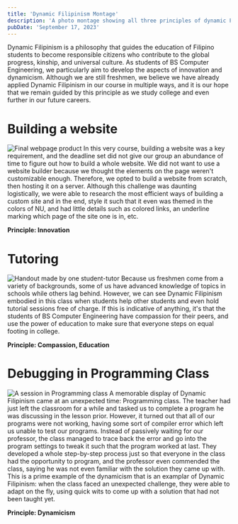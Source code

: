```yaml
---
title: 'Dynamic Filipinism Montage'
description: 'A photo montage showing all three principles of dynamic Filipinism in application to BS Computer Engineering'
pubDate: 'September 17, 2023'
---
```

Dynamic Filipinism is a philosophy that guides the education of Filipino students to become responsible citizens who contribute to the global progress, kinship, and universal culture. As students of BS Computer Engineering, we particularly aim to develop the aspects of innovation and dynamicism. Although we are still freshmen, we believe we have already applied Dynamic Filipinism in our course in multiple ways, and it is our hope that we remain guided by this principle as we study college and even further in our future careers. 

# Building a website

![Final webpage product](/Website.png)
In this very course, building a website was a key requirement, and the deadline set did not give our group an abundance of time to figure out how to build a whole website. We did not want to use a website builder because we thought the elements on the page weren't customizable enough. Therefore, we opted to build a website from scratch, then hosting it on a server. Although this challenge was daunting logistically, we were able to research the most efficient ways of building a custom site and in the end, style it such that it even was themed in the colors of NU, and had little details such as colored links, an underline marking which page of the site one is in, etc. 

**Principle: Innovation**

# Tutoring
![Handout made by one student-tutor](/factoring-0.png)
Because us freshmen come from a variety of backgrounds, some of us have advanced knowledge of topics in schools while others lag behind. However, we can see Dynamic Filipinism embodied in this class when students help other students and even hold tutorial sessions free of charge. If this is indicative of anything, it's that the students of BS Computer Engineering have compassion for their peers, and use the power of education to make sure that everyone steps on equal footing in college.

**Principle: Compassion, Education**

# Debugging in Programming Class

![A session in Programming class](/379291880_294388443225422_3316417334491095464_n.jpg)
A memorable display of Dynamic Filipinism came at an unexpected time: Programming class. The teacher had just left the classroom for a while and tasked us to complete a program he was discussing in the lesson prior. However, it turned out that all of our programs were not working, having some sort of compiler error which left us unable to test our programs. Instead of passively waiting for our professor, the class managed to trace back the error and go into the program settings to tweak it such that the program worked at last. They developed a whole step-by-step process just so that everyone in the class had the opportunity to program, and the professor even commended the class, saying he was not even familiar with the solution they came up with. This is a prime example of the dynamicism that is an examplar of Dynamic Filipinism: when the class faced an unexpected challenge, they were able to adapt on the fly, using quick wits to come up with a solution that had not been taught yet. 

**Principle: Dynamicism**
